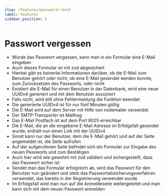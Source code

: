 ```yaml
---
slug: /features/password-reset
label: Features
sidebar_position: 3
---
```


# Passwort vergessen

-   Wurde das Passwort vergessen, kann man in ein Formular eine E-Mail eingeben
-   Auch dieses Formular ist mit zod abgesichert
-   Hierbei gibt es keinerlei Informationen darüber, ob die E-Mail zum Benutzer gehört oder nicht,
    ob eine E-Mail gesendet werden konnte, zum Zurücksetzen des Passworts, oder nicht
-   Existiert die E-Mail für einen Benutzer in der Datenbank, wird eine neue UUIDv4 generiert und mit dem Benutzer assoziiert
-   Falls nicht, wird still ohne Fehlermeldung die Funktion beendet
-   Die generierte UUIDv4 ist für nur fünf Minuten gültig
-   Die E-Mail wird auf dem Server mit Hilfe von nodemailer versendet
-   Der SMTP-Transporter ist Mailhog
-   Das E-Mail Postfach ist auf dem Port 8025 erreichbar
-   Die E-Mail, die an die eingebene E-Mail Adresse im Erfolgsfall gesendet wurde, enthält nun einen Link mit der UUIDv4
-   Somit kann nur der Benutzer, dem die E-Mail gehört und auf der Seite angemeldet ist, die Seite aufrufen
-   Auf der aufgerufenen Seite befindet sich ein Formular zur Eingabe des neuen Passworts und zum Bestätigen
-   Auch hier wird wie gewohnt mit zod validiert und sichergestellt, dass das Passwort sicher ist
-   Sendet man das Formular erfolgreich ab, wird das Passwort für den Benutzer nun geändert
    und stets das Passwortabsicherungsverfahren verwendet, das bereits in der Registrierung verwendet wurde
-   Im Erfolgsfall wird man nun auf die Anmeldeseite weitergeleitet und man kann sich mit dem neuen Passwort anmelden
